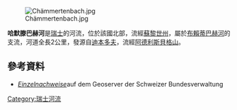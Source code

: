 {{Coord|47.39538|N|8.60544|E|display=title}}
[[Image:Chämmertenbach.jpg|right]]

'''哈默滕巴赫河'''是[[瑞士|瑞士]]的河流，位於該國北部，流經[[蘇黎世州|蘇黎世州]]，屬於[[布賴蒂巴赫河|布賴蒂巴赫河]]的支流，河道全長2公里，發源自[[迪本多夫|迪本多夫]]，流經[[阿德利斯貝格山|阿德利斯貝格山]]。

==參考資料==
* ''[http://map.geo.admin.ch/ Einzelnachweise]{{Wayback|url=http://map.geo.admin.ch/ |date=20121015022745 }} ''auf dem Geoserver der Schweizer Bundesverwaltung

{{Switzerland-geo-stub}}
[[Category:瑞士河流|Category:瑞士河流]]